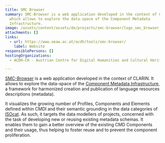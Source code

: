 ```yaml
---
title: SMC Browser
summary: SMC-Browser is a web application developed in the context of CLARIN,
  which allows to explore the data-space of the Component Metadata
  Infrastructure.
image: /assets/content/assets/de/projects/smc-browser/logo_smc_browser_2000x1143px.png
attachments: []
links:
  - url: https://www.oeaw.ac.at/acdh/tools/smc-browser/
    label: Website
responsiblePersons: []
hostingOrganizations:
  - ACDH-CH - Austrian Centre for Digital Humanities and Cultural Heritage

---
```

[SMC-Browser](https://www.oeaw.ac.at/acdh/tools/smc-browser/) is a web application developed in the context of CLARIN. It allows to explore the data-space of the [Component Metadata Infrastructure](http://clarin.eu/cmdi), a framework for harmonized creation and publication of language resources descriptions (metadata).

It visualizes the growing number of Profiles, Components and Elements defined within CMDI and their semantic grounding in the data categories of [ISOcat](http://www.isocat.org/). As such, it targets the data modellers of projects, concerned with the task of developing new or reusing existing metadata schemas. It enables them to gain a better overview of the existing CMD Components and their usage, thus helping to foster reuse and to prevent the component proliferation.

